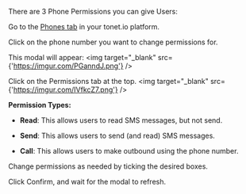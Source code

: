 There are 3 Phone Permissions you can give Users:

Go to the [Phones tab](https://tonet.io/dashboard/phones) in your tonet.io platform.  

Click on the phone number you want to change permissions for. 

This modal will appear:
<img target="_blank" src={'https://imgur.com/PGanndJ.png'} />

Click on the Permissions tab at the top. 
<img target="_blank" src={'https://imgur.com/IVfkcZ7.png'} />

**Permission Types:**  

* **Read**: This allows users to read SMS messages, but not send.  
  
* **Send**: This allows users to send (and read) SMS messages.  
  
* **Call**: This allows users to make outbound using the phone number.  

Change permissions as needed by ticking the desired boxes.  

Click Confirm, and wait for the modal to refresh.

